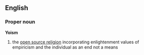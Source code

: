 ==English==

=== Proper noun ===
'''Yoism'''

# the [[open source religion]] incorporating enlightenment values of empiricism and the individual as an end not a means